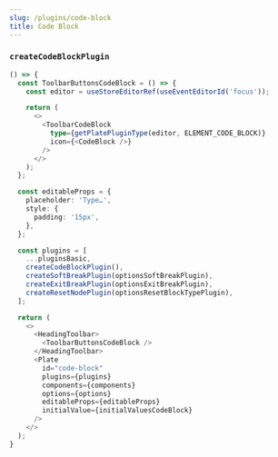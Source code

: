 ```yaml
---
slug: /plugins/code-block
title: Code Block
---
```


### `createCodeBlockPlugin`

```ts live
() => {
  const ToolbarButtonsCodeBlock = () => {
    const editor = useStoreEditorRef(useEventEditorId('focus'));

    return (
      <>
        <ToolbarCodeBlock
          type={getPlatePluginType(editor, ELEMENT_CODE_BLOCK)}
          icon={<CodeBlock />}
        />
      </>
    );
  };

  const editableProps = {
    placeholder: 'Type…',
    style: {
      padding: '15px',
    },
  };

  const plugins = [
    ...pluginsBasic,
    createCodeBlockPlugin(),
    createSoftBreakPlugin(optionsSoftBreakPlugin),
    createExitBreakPlugin(optionsExitBreakPlugin),
    createResetNodePlugin(optionsResetBlockTypePlugin),
  ];

  return (
    <>
      <HeadingToolbar>
        <ToolbarButtonsCodeBlock />
      </HeadingToolbar>
      <Plate
        id="code-block"
        plugins={plugins}
        components={components}
        options={options}
        editableProps={editableProps}
        initialValue={initialValuesCodeBlock}
      />
    </>
  );
}
```